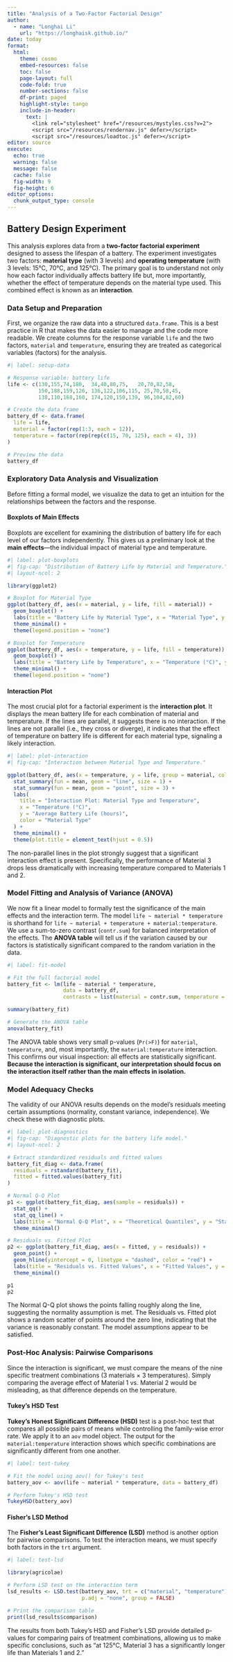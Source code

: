 ```yaml
---
title: "Analysis of a Two-Factor Factorial Design"
author:
  - name: "Longhai Li"
    url: "https://longhaisk.github.io/"
date: today
format:
  html:
    theme: cosmo
    embed-resources: false
    toc: false
    page-layout: full
    code-fold: true
    number-sections: false
    df-print: paged
    highlight-style: tango
    include-in-header:
      text: |
        <link rel="stylesheet" href="/resources/mystyles.css?v=2">
        <script src="/resources/rendernav.js" defer></script>
        <script src="/resources/loadtoc.js" defer></script>
editor: source
execute:
  echo: true
  warning: false
  message: false
  cache: false
  fig-width: 9
  fig-height: 6
editor_options: 
  chunk_output_type: console
---
```


## Battery Design Experiment

This analysis explores data from a **two-factor factorial experiment** designed to assess the lifespan of a battery. The experiment investigates two factors: **material type** (with 3 levels) and **operating temperature** (with 3 levels: 15°C, 70°C, and 125°C). The primary goal is to understand not only how each factor individually affects battery life but, more importantly, whether the effect of temperature depends on the material type used. This combined effect is known as an **interaction**.

### Data Setup and Preparation

First, we organize the raw data into a structured `data.frame`. This is a best practice in R that makes the data easier to manage and the code more readable. We create columns for the response variable `life` and the two factors, `material` and `temperature`, ensuring they are treated as categorical variables (factors) for the analysis.

```r
#| label: setup-data

# Response variable: battery life
life <- c(130,155,74,180,  34,40,80,75,   20,70,82,58,
          150,188,159,126, 136,122,106,115, 25,70,58,45,
          138,110,168,160, 174,120,150,139, 96,104,82,60)

# Create the data frame
battery_df <- data.frame(
  life = life,
  material = factor(rep(1:3, each = 12)),
  temperature = factor(rep(rep(c(15, 70, 125), each = 4), 3))
)

# Preview the data
battery_df
```

### Exploratory Data Analysis and Visualization

Before fitting a formal model, we visualize the data to get an intuition for the relationships between the factors and the response.

#### Boxplots of Main Effects

Boxplots are excellent for examining the distribution of battery life for each level of our factors independently. This gives us a preliminary look at the **main effects**—the individual impact of material type and temperature.

```r
#| label: plot-boxplots
#| fig-cap: "Distribution of Battery Life by Material and Temperature."
#| layout-ncol: 2

library(ggplot2)

# Boxplot for Material Type
ggplot(battery_df, aes(x = material, y = life, fill = material)) +
  geom_boxplot() +
  labs(title = "Battery Life by Material Type", x = "Material Type", y = "Life (hours)") +
  theme_minimal() +
  theme(legend.position = "none")

# Boxplot for Temperature
ggplot(battery_df, aes(x = temperature, y = life, fill = temperature)) +
  geom_boxplot() +
  labs(title = "Battery Life by Temperature", x = "Temperature (°C)", y = "Life (hours)") +
  theme_minimal() +
  theme(legend.position = "none")
```

#### Interaction Plot

The most crucial plot for a factorial experiment is the **interaction plot**. It displays the mean battery life for each combination of material and temperature. If the lines are parallel, it suggests there is no interaction. If the lines are not parallel (i.e., they cross or diverge), it indicates that the effect of temperature on battery life is different for each material type, signaling a likely interaction.

```r
#| label: plot-interaction
#| fig-cap: "Interaction between Material Type and Temperature."

ggplot(battery_df, aes(x = temperature, y = life, group = material, color = material)) +
  stat_summary(fun = mean, geom = "line", size = 1) +
  stat_summary(fun = mean, geom = "point", size = 3) +
  labs(
    title = "Interaction Plot: Material Type and Temperature",
    x = "Temperature (°C)",
    y = "Average Battery Life (hours)",
    color = "Material Type"
  ) +
  theme_minimal() +
  theme(plot.title = element_text(hjust = 0.5))
```

The non-parallel lines in the plot strongly suggest that a significant interaction effect is present. Specifically, the performance of Material 3 drops less dramatically with increasing temperature compared to Materials 1 and 2.

### Model Fitting and Analysis of Variance (ANOVA)

We now fit a linear model to formally test the significance of the main effects and the interaction term. The model `life ~ material * temperature` is shorthand for `life ~ material + temperature + material:temperature`. We use a sum-to-zero contrast (`contr.sum`) for balanced interpretation of the effects. The **ANOVA table** will tell us if the variation caused by our factors is statistically significant compared to the random variation in the data.

```r
#| label: fit-model

# Fit the full factorial model
battery_fit <- lm(life ~ material * temperature, 
                  data = battery_df,
                  contrasts = list(material = contr.sum, temperature = contr.sum))

summary(battery_fit)

# Generate the ANOVA table
anova(battery_fit)
```

The ANOVA table shows very small p-values (`Pr(>F)`) for `material`, `temperature`, and, most importantly, the `material:temperature` interaction. This confirms our visual inspection: all effects are statistically significant. **Because the interaction is significant, our interpretation should focus on the interaction itself rather than the main effects in isolation.**

### Model Adequacy Checks

The validity of our ANOVA results depends on the model's residuals meeting certain assumptions (normality, constant variance, independence). We check these with diagnostic plots.

```r
#| label: plot-diagnostics
#| fig-cap: "Diagnostic plots for the battery life model."
#| layout-ncol: 2

# Extract standardized residuals and fitted values
battery_fit_diag <- data.frame(
  residuals = rstandard(battery_fit),
  fitted = fitted.values(battery_fit)
)

# Normal Q-Q Plot
p1 <- ggplot(battery_fit_diag, aes(sample = residuals)) +
  stat_qq() +
  stat_qq_line() +
  labs(title = "Normal Q-Q Plot", x = "Theoretical Quantiles", y = "Standardized Residuals") +
  theme_minimal()

# Residuals vs. Fitted Plot
p2 <- ggplot(battery_fit_diag, aes(x = fitted, y = residuals)) +
  geom_point() +
  geom_hline(yintercept = 0, linetype = "dashed", color = "red") +
  labs(title = "Residuals vs. Fitted Values", x = "Fitted Values", y = "Standardized Residuals") +
  theme_minimal()

p1 
p2
```

The Normal Q-Q plot shows the points falling roughly along the line, suggesting the normality assumption is met. The Residuals vs. Fitted plot shows a random scatter of points around the zero line, indicating that the variance is reasonably constant. The model assumptions appear to be satisfied.

### Post-Hoc Analysis: Pairwise Comparisons

Since the interaction is significant, we must compare the means of the nine specific treatment combinations (3 materials × 3 temperatures). Simply comparing the average effect of Material 1 vs. Material 2 would be misleading, as that difference depends on the temperature.

#### Tukey's HSD Test

**Tukey's Honest Significant Difference (HSD)** test is a post-hoc test that compares all possible pairs of means while controlling the family-wise error rate. We apply it to an `aov` model object. The output for the `material:temperature` interaction shows which specific combinations are significantly different from one another.

```r
#| label: test-tukey

# Fit the model using aov() for Tukey's test
battery_aov <- aov(life ~ material * temperature, data = battery_df)

# Perform Tukey's HSD test
TukeyHSD(battery_aov)
```

#### Fisher's LSD Method

The **Fisher's Least Significant Difference (LSD)** method is another option for pairwise comparisons. To test the interaction means, we must specify both factors in the `trt` argument.

```r
#| label: test-lsd

library(agricolae)

# Perform LSD test on the interaction term
lsd_results <- LSD.test(battery_aov, trt = c("material", "temperature"),
                        p.adj = "none", group = FALSE)

# Print the comparison table
print(lsd_results$comparison)
```

The results from both Tukey's HSD and Fisher's LSD provide detailed p-values for comparing pairs of treatment combinations, allowing us to make specific conclusions, such as "at 125°C, Material 3 has a significantly longer life than Materials 1 and 2."